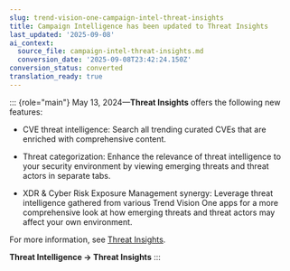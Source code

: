 ```yaml
---
slug: trend-vision-one-campaign-intel-threat-insights
title: Campaign Intelligence has been updated to Threat Insights
last_updated: '2025-09-08'
ai_context:
  source_file: campaign-intel-threat-insights.md
  conversion_date: '2025-09-08T23:42:24.150Z'
conversion_status: converted
translation_ready: true
---
```


::: {role="main"}
May 13, 2024—**Threat Insights** offers the following new features:

- CVE threat intelligence: Search all trending curated CVEs that are enriched with comprehensive content.

- Threat categorization: Enhance the relevance of threat intelligence to your security environment by viewing emerging threats and threat actors in separate tabs.

- XDR & Cyber Risk Exposure Management synergy: Leverage threat intelligence gathered from various Trend Vision One apps for a more comprehensive look at how emerging threats and threat actors may affect your own environment.

For more information, see [Threat Insights](threat-insights.mdx).

**Threat Intelligence → Threat Insights**
:::
